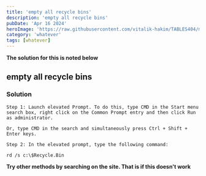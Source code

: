 ```yaml
---
title: 'empty all recycle bins'
description: 'empty all recycle bins'
pubDate: 'Apr 16 2024'
heroImage: 'https://raw.githubusercontent.com/vitalik-hakim/TABLES404/main/error_b/misc.png'
category: 'whatever'
tags: [whatever]
---
```


**The solution for this is noted below**

## empty all recycle bins

### Solution

```whatever
Step 1: Launch elevated Prompt. To do this, type CMD in the Start menu search box, right click on the Common Prompt entry and then click Run as administrator.

Or, type CMD in the search and simultaneously press Ctrl + Shift + Enter keys.

Step 2: In the elevated prompt, type the following command:

rd /s c:\$Recycle.Bin
```

**Try other methods by searching on the site. That is if this doesn't work**
